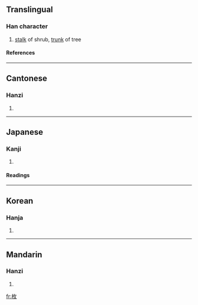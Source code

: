 ==Translingual==
===Han character===
{{Han char|rn=75|rad=木|as=04|sn=8|four=4894<sub>0</sub>|canj=木人大 (DOK)}}
# [[stalk]] of shrub, [[trunk]] of tree
====References====
{{Han ref|kx=0516.080|dkj=14554|dj=0904.030|hdz=21171.010|uh=679A|ud=26522|bh=AA54|bd=43604}}

----
==Cantonese==
===Hanzi===
{{yue-hanzi|jyut=|y=mui4}}
# {{defn|Cantonese}}

----
==Japanese==
===Kanji===
{{ja-kanji|grade=|rs=木04}}
# {{defn|Japanese}} 
====Readings====
{{ja-readings|on=[[まい]] (mai), [[ばい]] (bai)|kun=[[ひら]] (hira)}}

----
==Korean==
===Hanja===
{{ko-hanja|hangeul=매|eumhun=|rv=mae|mr=mae|y=mya}}
# {{defn|Korean}}

----
==Mandarin==
===Hanzi===
{{cmn-hanzi|pin=[[méi]] (mei2)|wg=mei<sup>2</sup>}}
# {{defn|Mandarin}}

[[fr:枚]]